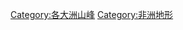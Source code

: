 {{Catnav|頁面分類|地理|地標|山峰|各大洲山峰}}
{{Catnav|頁面分類|地理|地形|山峰|各大洲山峰}}
{{Catnav|頁面分類|各種主題的頁面分類|依大洲来作的分类|各大洲山峰}}
{{Catnav|頁面分類|各種主題的頁面分類|依大洲来作的分类|各大洲地理|非洲地理}}
{{Commonscat|Mountains of Africa}}

[[Category:各大洲山峰|Category:各大洲山峰]]
[[Category:非洲地形|Category:非洲地形]]